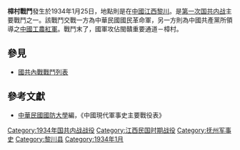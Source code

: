 {{Infobox Military Conflict|
campaign=|
image=|
caption=|
conflict=樟村戰鬥|
partof=[[第一次国共内战|第一次国共内战]]|
date=1934年1月25日|
place=中國江西黎川|
result=樟村為黎川建寧間戰略要點|
combatant1=中華民國國民革命軍94師李樹森部|
combatant2=中國紅軍13師陳伯堅部、15師| 
commander1=[[李樹森|李樹森]]|
commander2=[[陳伯堅|陳伯堅]]、[[陳光|陳光]]|
strength1=|
strength2=|
casualties1=|
casualties2=|
}}
'''樟村戰鬥'''發生於1934年1月25日，地點則是在[[中國|中國]][[江西|江西]][[黎川|黎川]]。是[[第一次国共内战|第一次国共内战]]主要戰鬥之一。該戰鬥交戰一方為中華民國國民革命軍，另一方則為中國共產黨所領導之[[中國工農紅軍|中國工農紅軍]]。戰鬥末了，國軍攻佔閩贛重要通道－樟村。
==參見==
*[[國共內戰戰鬥列表|國共內戰戰鬥列表]]
==參考文獻==
*[[中華民國|中華民國]][[國防大學_(臺灣)|國防大學]]編，《中國現代軍事史主要戰役表》

{{DEFAULTSORT:Z}}
[[Category:1934年国共内战战役|Category:1934年国共内战战役]]
[[Category:江西民国时期战役|Category:江西民国时期战役]]
[[Category:抚州军事史|Category:抚州军事史]]
[[Category:黎川县|Category:黎川县]]
[[Category:1934年1月|Category:1934年1月]]